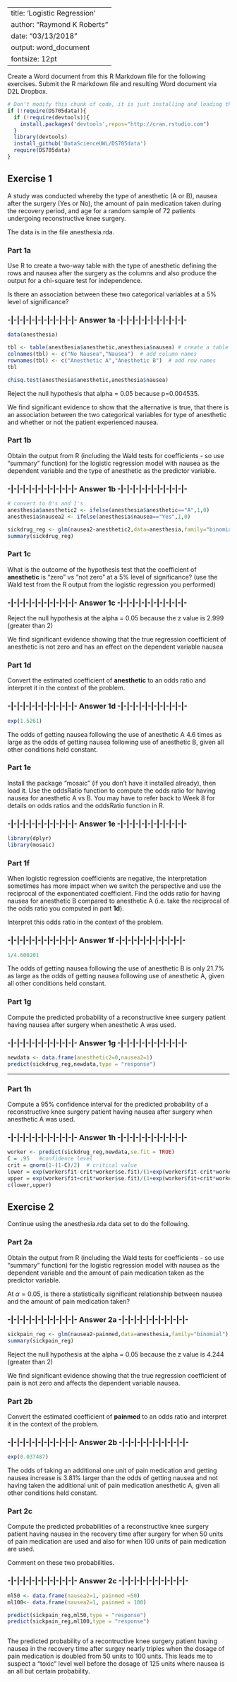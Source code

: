 
---
title: 'Logistic Regression'
author: "Raymond K Roberts"
date: "03/13/2018"
output: word_document
fontsize: 12pt
---



Create a Word document from this R Markdown file for the following exercises.  Submit the R markdown file and resulting Word document via D2L Dropbox.   

```r
# Don't modify this chunk of code, it is just installing and loading the DS705data package
if (!require(DS705data)){
  if (!require(devtools)){
    install.packages('devtools',repos="http://cran.rstudio.com")
  }
  library(devtools)
  install_github('DataScienceUWL/DS705data')
  require(DS705data)
}
```

## Exercise 1

A study was conducted whereby the type of anesthetic (A or B), nausea after the surgery (Yes or No), the amount of pain medication taken during the recovery period, and age for a random sample of 72 patients undergoing reconstructive knee surgery.  

The data is in the file anesthesia.rda.

### Part 1a

Use R to create a two-way table with the type of anesthetic defining the rows and nausea after the surgery as the columns and also produce the output for a chi-square test for independence.

Is there an association between these two categorical variables at a 5% level of significance?

### -|-|-|-|-|-|-|-|-|-|-|- Answer 1a -|-|-|-|-|-|-|-|-|-|-|-

```r
data(anesthesia)

tbl <- table(anesthesia$anesthetic,anesthesia$nausea) # create a table
colnames(tbl) <- c("No Nausea","Nausea")  # add column names
rownames(tbl) <- c("Anesthetic A","Anesthetic B")  # add row names
tbl

chisq.test(anesthesia$anesthetic,anesthesia$nausea)

```

Reject the null hypothesis that alpha = 0.05 because p=0.004535.

We find significant evidence to show that the alternative is true, that there is an association between the two categorical variables for type of anesthetic and whether or not the patient experienced nausea.



### Part 1b

Obtain the output from R (including the Wald tests for coefficients - so use "summary" function) for the logistic regression model with nausea as the dependent variable and the type of anesthetic as the predictor variable.

### -|-|-|-|-|-|-|-|-|-|-|- Answer 1b -|-|-|-|-|-|-|-|-|-|-|-

```r
# convert to 0's and 1's
anesthesia$anesthetic2 <- ifelse(anesthesia$anesthetic=="A",1,0) 
anesthesia$nausea2 <- ifelse(anesthesia$nausea=="Yes",1,0) 

sickdrug_reg <- glm(nausea2~anesthetic2,data=anesthesia,family="binomial")
summary(sickdrug_reg)

```


### Part 1c  

What is the outcome of the hypothesis test that the coefficient of **anesthetic** is "zero" vs "not zero" at a 5% level of significance? (use the Wald test from the R output from the logistic regression you performed)

### -|-|-|-|-|-|-|-|-|-|-|- Answer 1c -|-|-|-|-|-|-|-|-|-|-|-

Reject the null hypothesis at the alpha = 0.05 because the z value is 2.999 (greater than 2)

We find significant evidence showing that the true regression coefficient of anesthetic is not zero and has an effect on the dependent variable nausea

### Part 1d

Convert the estimated coefficient of **anesthetic** to an odds ratio and interpret it in the context of the problem.

### -|-|-|-|-|-|-|-|-|-|-|- Answer 1d -|-|-|-|-|-|-|-|-|-|-|-

```r
exp(1.5261)

```

The odds of getting nausea following the use of anesthetic A 4.6 times as large as the odds of getting nausea following use of anesthetic B, given all other conditions held constant.

### Part 1e

Install the package "mosaic" (if you don't have it installed already), then load it.  Use the oddsRatio function to compute the odds ratio for having nausea for anesthetic A vs B.  You may have to refer back to Week 8 for details on odds ratios and the oddsRatio function in R.

### -|-|-|-|-|-|-|-|-|-|-|- Answer 1e -|-|-|-|-|-|-|-|-|-|-|-

```r
library(dplyr)
library(mosaic)

```


### Part 1f

When logistic regression coefficients are negative, the interpretation sometimes has more impact when we switch the perspective and use the reciprocal of the exponentiated coefficient.  Find the odds ratio for having nausea for anesthetic B compared to anesthetic A (i.e. take the reciprocal of the odds ratio you computed in part **1d**). 

Interpret this odds ratio in the context of the problem.

### -|-|-|-|-|-|-|-|-|-|-|- Answer 1f -|-|-|-|-|-|-|-|-|-|-|-

```r
1/4.600201

```

The odds of getting nausea following the use of anesthetic B is only 21.7% as large as the odds of getting nausea following use of anesthetic A, given all other conditions held constant.

### Part 1g
    
Compute the predicted probability of a reconstructive knee surgery patient having nausea after surgery when anesthetic A was used.
    
### -|-|-|-|-|-|-|-|-|-|-|- Answer 1g -|-|-|-|-|-|-|-|-|-|-|-

```r
newdata <- data.frame(anesthetic2=0,nausea2=1)
predict(sickdrug_reg,newdata,type = "response")

```

----

### Part 1h
    
Compute a 95% confidence interval for the predicted probability of a reconstructive knee surgery patient having nausea after surgery when anesthetic A was used.
    
### -|-|-|-|-|-|-|-|-|-|-|- Answer 1h -|-|-|-|-|-|-|-|-|-|-|-

```r
worker <- predict(sickdrug_reg,newdata,se.fit = TRUE)
C = .95   #confidence level
crit = qnorm(1-(1-C)/2)  # critical value
lower = exp(worker$fit-crit*worker$se.fit)/(1+exp(worker$fit-crit*worker$se.fit))
upper = exp(worker$fit+crit*worker$se.fit)/(1+exp(worker$fit+crit*worker$se.fit))
c(lower,upper)
```

## Exercise 2

Continue using the anesthesia.rda data set to do the following.

### Part 2a

Obtain the output from R (including the Wald tests for coefficients - so use "summary" function) for the logistic regression model with nausea as the dependent variable and the amount of pain medication taken as the predictor variable.  

At $\alpha = 0.05$, is there a statistically significant relationship between nausea and the amount of pain medication taken?

### -|-|-|-|-|-|-|-|-|-|-|- Answer 2a -|-|-|-|-|-|-|-|-|-|-|-

```r

sickpain_reg <- glm(nausea2~painmed,data=anesthesia,family="binomial")
summary(sickpain_reg)

```

Reject the null hypothesis at the alpha = 0.05 because the z value is 4.244 (greater than 2)

We find significant evidence showing that the true regression coefficient of pain is not zero and affects the dependent variable nausea.

### Part 2b  

Convert the estimated coefficient of **painmed** to an odds ratio and interpret it in the context of the problem.

### -|-|-|-|-|-|-|-|-|-|-|- Answer 2b -|-|-|-|-|-|-|-|-|-|-|-

```r
exp(0.037487)

```

The odds of taking an additional one unit of pain medication and getting nausea increase is 3.81% larger than the odds of getting nausea and not having taken the additional unit of pain medication  anesthetic A, given all other conditions held constant.

### Part 2c

Compute the predicted probabilities of a reconstructive knee surgery patient having nausea in the recovery time after surgery for when 50 units of pain medication are used and also for when 100 units of pain medication are used.

Comment on these two probabilities.

### -|-|-|-|-|-|-|-|-|-|-|- Answer 2c -|-|-|-|-|-|-|-|-|-|-|-

```r

ml50 <- data.frame(nausea2=1, painmed =50)
ml100<- data.frame(nausea2=1, painmed = 100)

predict(sickpain_reg,ml50,type = "response")
predict(sickpain_reg,ml100,type = "response")



```

The predicted probability of a recontructive knee surgery patient having nausea in the recovery time after surgey nearly triples when the dosage of pain medication is doubled from 50 units to 100 units. This leads me to suspect a "toxic" level well before the dosage of 125 units where nausea is an all but certain probability.
